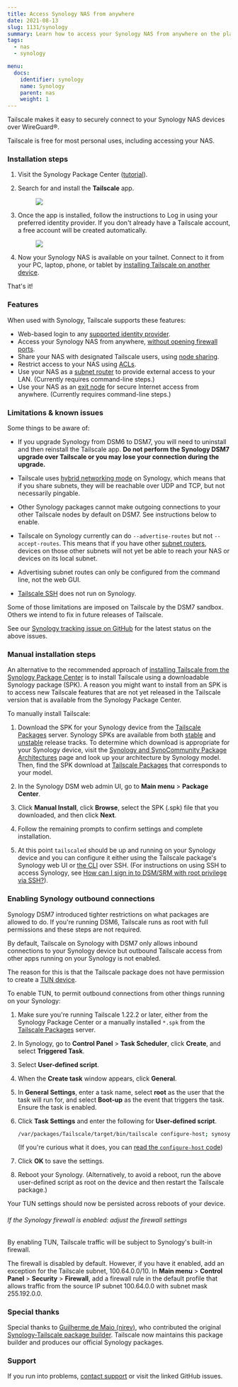 ```yaml
---
title: Access Synology NAS from anywhere
date: 2021-08-13
slug: 1131/synology
summary: Learn how to access your Synology NAS from anywhere on the planet with Tailscale.
tags:
  - nas
  - synology

menu:
  docs:
    identifier: synology
    name: Synology
    parent: nas
    weight: 1
---
```


Tailscale makes it easy to securely connect to your
Synology NAS devices over WireGuard&reg;.

Tailscale is free for most personal uses, including accessing your NAS.

### Installation steps

1. Visit the Synology Package Center
   ([tutorial](https://kb.synology.com/en-sg/DSM/tutorial/How_to_install_applications_with_Package_Center)).

2. Search for and install the **Tailscale** app.

   <figure class="bordered shadow">
     <img src="/images/solutions/synology/synology-packagecenter.png" />
   </figure>

3. Once the app is installed, follow the instructions to Log in using your
   preferred identity provider. If you don't already have a Tailscale account,
   a free account will be created automatically.

   <figure class="bordered shadow">
     <img src="/images/solutions/synology/synology-login.png" />
   </figure>

4. Now your Synology NAS is available on your tailnet.
   Connect to it from your PC, laptop, phone, or tablet by [installing
   Tailscale on another device](https://tailscale.com/download).

That's it!

### Features

When used with Synology, Tailscale supports these features:

- Web-based login to any [supported identity
  provider](/kb/1013/sso-providers/).
- Access your Synology NAS from anywhere, [without
  opening firewall ports](/blog/how-nat-traversal-works/).
- Share your NAS with designated Tailscale users, using [node
  sharing](/kb/1084/sharing/).
- Restrict access to your NAS using [ACLs](/kb/1018/acls/).
- Use your NAS as a [subnet router](/kb/1019/subnets/) to provide
  external access to your LAN. (Currently requires command-line
  steps.)
- Use your NAS as an [exit node](/kb/1103/exit-nodes/) for secure
  Internet access from anywhere. (Currently requires command-line
  steps.)

### Limitations & known issues

Some things to be aware of:

- If you upgrade Synology from DSM6 to DSM7, you will need to uninstall and
  then reinstall the Tailscale app. **Do not perform the Synology DSM7 upgrade
  over Tailscale or you may lose your connection during the upgrade.**

- Tailscale uses [hybrid networking mode](/kb/1112/userspace-networking/)
  on Synology, which means that if you share subnets, they will be
  reachable over UDP and TCP, but not necessarily pingable.

- Other Synology packages cannot make outgoing connections to your other
  Tailscale nodes by default on DSM7. See instructions below to enable.

- Tailscale on Synology currently can do `--advertise-routes` but not
  `--accept-routes`. This means that if you have other [subnet routers](/kb/1019/subnets/),
  devices on those other subnets will not yet be able to reach your NAS or
  devices on its local subnet.

- Advertising subnet routes can only be configured from the command
  line, not the web GUI.

- [Tailscale SSH](/kb/1193/tailscale-ssh) does not run on Synology.

Some of those limitations are imposed on Tailscale by the DSM7
sandbox. Others we intend to fix in future releases of Tailscale.

See our [Synology tracking issue on GitHub](https://github.com/tailscale/tailscale/issues/1995)
for the latest status on the above issues.

### Manual installation steps

An alternative to the recommended approach of [installing Tailscale from the Synology Package Center](#installation-steps)
is to install Tailscale using a downloadable Synology package (SPK). A reason you might want to install from an SPK is to
access new Tailscale features that are not yet released in the Tailscale version that is available from the Synology
Package Center.

To manually install Tailscale:

1. Download the SPK for your Synology device from the [Tailscale Packages](https://pkgs.tailscale.com/) server.
   Synology SPKs are available from both [stable](https://pkgs.tailscale.com/stable/#spks) and
   [unstable](https://pkgs.tailscale.com/unstable/#spks) release tracks. To determine which download is appropriate for
   your Synology device, visit the [Synology and SynoCommunity Package Architectures][synology-architectures] page and look up
   your architecture by Synology model. Then, find the SPK download at [Tailscale Packages](https://pkgs.tailscale.com/)
   that corresponds to your model.

1. In the Synology DSM web admin UI, go to **Main menu** > **Package Center**.

1. Click **Manual Install**, click **Browse**, select the SPK (.spk) file that you downloaded, and then
   click **Next**.

1. Follow the remaining prompts to confirm settings and complete installation.

1. At this point `tailscaled` should be up and running on your Synology device and you can configure it either
   using the Tailscale package's Synology web UI or [the CLI](/kb/1080/cli/) over SSH. (For instructions on
   using SSH to access Synology, see [How can I sign in to DSM/SRM with root privilege via SSH?][synology-ssh]).

### Enabling Synology outbound connections

Synology DSM7 introduced tighter restrictions on what packages are
allowed to do. If you're running DSM6, Tailscale runs as root with
full permissions and these steps are not required.

By default, Tailscale on Synology with DSM7 only allows inbound
connections to your Synology device but outbound Tailscale access
from other apps running on your Synology is not enabled.

The reason for this is that the Tailscale package does not have permission
to create a [TUN device](https://en.wikipedia.org/wiki/TUN/TAP).

To enable TUN, to permit outbound connections from other things
running on your Synology:

1. Make sure you're running Tailscale 1.22.2 or later, either
   from the Synology Package Center or a manually installed `*.spk` from the
   [Tailscale Packages](https://pkgs.tailscale.com/) server.

1. In Synology, go to **Control Panel** > **Task Scheduler**, click **Create**, and select **Triggered Task**.

1. Select **User-defined script**.

1. When the **Create task** window appears, click **General**.

1. In **General Settings**, enter a task name, select **root** as the user that the task will run
   for, and select **Boot-up** as the event that triggers the task. Ensure the task is enabled.

1. Click **Task Settings** and enter the following for **User-defined script**.

   ```sh
   /var/packages/Tailscale/target/bin/tailscale configure-host; synosystemctl restart pkgctl-Tailscale.service
   ```

   (If you're curious what it does, you can [read the `configure-host` code](https://github.com/tailscale/tailscale/blob/main/cmd/tailscale/cli/configure-host.go))

1. Click **OK** to save the settings.

1. Reboot your Synology. (Alternatively, to avoid a reboot, run the
   above user-defined script as root on the device and then restart
   the Tailscale package.)

Your TUN settings should now be persisted across reboots of your device.

###### If the Synology firewall is enabled: adjust the firewall settings

By enabling TUN, Tailscale traffic will be subject to Synology's built-in firewall.

The firewall is disabled by default.
However, if you have it enabled, add an exception for the Tailscale subnet, 100.64.0.0/10.
In **Main menu** > **Control Panel** > **Security** > **Firewall**, add a firewall rule in the default profile that allows traffic from the source IP subnet 100.64.0.0 with subnet mask 255.192.0.0.

### Special thanks

Special thanks to [Guilherme de Maio (nirev)](https://github.com/nirev/), who contributed the
original [Synology-Tailscale package builder](https://github.com/tailscale/tailscale-synology).
Tailscale now maintains this package builder and produces our official
Synology packages.

### Support

If you run into problems, [contact support](/contact/support) or visit the
linked GitHub issues.

[synology-ssh]: https://kb.synology.com/en-id/DSM/tutorial/How_to_login_to_DSM_with_root_permission_via_SSH_Telnet
[synology-architectures]: https://github.com/SynoCommunity/spksrc/wiki/Synology-and-SynoCommunity-Package-Architectures
